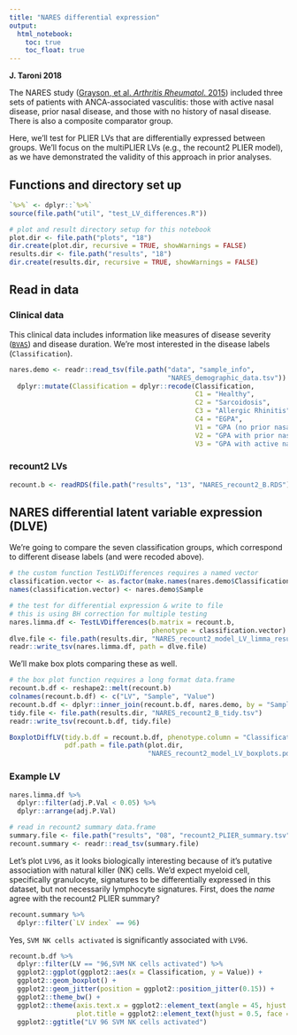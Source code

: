 ```yaml
---
title: "NARES differential expression"
output:   
  html_notebook: 
    toc: true
    toc_float: true
---
```


**J. Taroni 2018**

The NARES study ([Grayson, et al. _Arthritis Rheumatol_. 2015](https://dx.doi.org/10.1002/art.39185)) included three sets of patients
with ANCA-associated vasculitis: those with active nasal disease, prior nasal
disease, and those with no history of nasal disease.
There is also a composite comparator group.

Here, we'll test for PLIER LVs that are differentially expressed between groups.
We'll focus on the multiPLIER LVs (e.g., the recount2 PLIER model), as 
we have demonstrated the validity of this approach in prior analyses.

## Functions and directory set up

```r
`%>%` <- dplyr::`%>%` 
source(file.path("util", "test_LV_differences.R"))
```

```r
# plot and result directory setup for this notebook
plot.dir <- file.path("plots", "18")
dir.create(plot.dir, recursive = TRUE, showWarnings = FALSE)
results.dir <- file.path("results", "18")
dir.create(results.dir, recursive = TRUE, showWarnings = FALSE)
```

## Read in data

### Clinical data

This clinical data includes information like measures of disease severity 
([`BVAS`](https://doi.org/10.1136/ard.2008.101279)) and disease duration.
We're most interested in the disease labels (`Classification`).

```r
nares.demo <- readr::read_tsv(file.path("data", "sample_info", 
                                        "NARES_demographic_data.tsv")) %>%
  dplyr::mutate(Classification = dplyr::recode(Classification, 
                                               C1 = "Healthy",
                                               C2 = "Sarcoidosis",
                                               C3 = "Allergic Rhinitis",
                                               C4 = "EGPA",
                                               V1 = "GPA (no prior nasal disease)",
                                               V2 = "GPA with prior nasal disease",
                                               V3 = "GPA with active nasal disease"))
```

### recount2 LVs

```r
recount.b <- readRDS(file.path("results", "13", "NARES_recount2_B.RDS"))
```

## NARES differential latent variable expression (DLVE)

We're going to compare the seven classification groups, which correspond to
different disease labels (and were recoded above).

```r
# the custom function TestLVDifferences requires a named vector
classification.vector <- as.factor(make.names(nares.demo$Classification))
names(classification.vector) <- nares.demo$Sample
```

```r
# the test for differential expression & write to file
# this is using BH correction for multiple testing
nares.limma.df <- TestLVDifferences(b.matrix = recount.b,
                                    phenotype = classification.vector)
dlve.file <- file.path(results.dir, "NARES_recount2_model_LV_limma_results.tsv")
readr::write_tsv(nares.limma.df, path = dlve.file)
```

We'll make box plots comparing these as well. 

```r
# the box plot function requires a long format data.frame
recount.b.df <- reshape2::melt(recount.b)
colnames(recount.b.df) <- c("LV", "Sample", "Value")
recount.b.df <- dplyr::inner_join(recount.b.df, nares.demo, by = "Sample")
tidy.file <- file.path(results.dir, "NARES_recount2_B_tidy.tsv")
readr::write_tsv(recount.b.df, tidy.file)
```

```r
BoxplotDiffLV(tidy.b.df = recount.b.df, phenotype.column = "Classification",
              pdf.path = file.path(plot.dir, 
                                   "NARES_recount2_model_LV_boxplots.pdf"))
```

### Example LV

```r
nares.limma.df %>% 
  dplyr::filter(adj.P.Val < 0.05) %>% 
  dplyr::arrange(adj.P.Val)
```

```r
# read in recount2 summary data.frame
summary.file <- file.path("results", "08", "recount2_PLIER_summary.tsv")
recount.summary <- readr::read_tsv(summary.file)
```

Let's plot `LV96`, as it looks biologically interesting because of it's 
putative association with natural killer (NK) cells. 
We'd expect myeloid cell, specifically granulocyte, signatures to be 
differentially expressed in this dataset, but not necessarily lymphocyte 
signatures.
First, does the _name_ agree with the recount2 PLIER summary?

```r
recount.summary %>%
  dplyr::filter(`LV index` == 96)
```

Yes, `SVM NK cells activated` is significantly associated with `LV96`.

```r
recount.b.df %>%
  dplyr::filter(LV == "96,SVM NK cells activated") %>%
  ggplot2::ggplot(ggplot2::aes(x = Classification, y = Value)) +
  ggplot2::geom_boxplot() +
  ggplot2::geom_jitter(position = ggplot2::position_jitter(0.15)) + 
  ggplot2::theme_bw() +
  ggplot2::theme(axis.text.x = ggplot2::element_text(angle = 45, hjust = 1),
                 plot.title = ggplot2::element_text(hjust = 0.5, face = "bold")) +
  ggplot2::ggtitle("LV 96 SVM NK cells activated")
```

